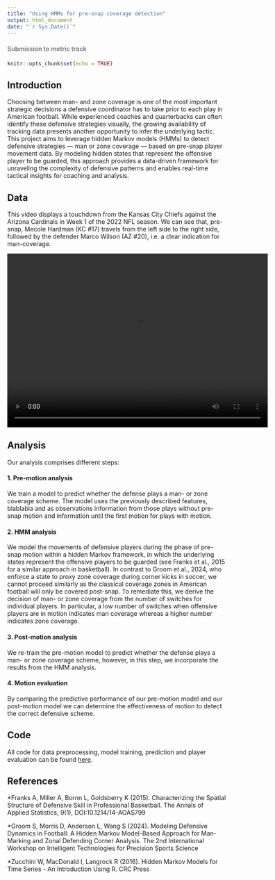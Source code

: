 ```yaml
---
title: "Using HMMs for pre-snap coverage detection"
output: html_document
date: "`r Sys.Date()`"
---
```


#### <span style="color: grey;"> Submission to metric track </span>

```r
knitr::opts_chunk$set(echo = TRUE)
```

## Introduction

Choosing between man- and zone coverage is one of the most important strategic decisions a defensive coordinator has to take prior to each play in American football. While experienced coaches and quarterbacks can often identify these defensive strategies visually, the growing availability of tracking data presents another opportunity to infer the underlying tactic.
This project aims to leverage hidden Markov models (HMMs) to detect defensive strategies --- man or zone coverage --- based on pre-snap player movement data. 
By modeling hidden states that represent the offensive player to be guarded, this approach provides a data-driven framework for unraveling the complexity of defensive patterns and enables real-time tactical insights for coaching and analysis.

## Data

This video displays a touchdown from the Kansas City Chiefs against the Arizona Cardinals in Week 1 of the 2022 NFL season. We can see that, pre-snap, Mecole Hardman (KC #17) travels from the left side to the right side, followed by the defender Marco Wilson (AZ #20), i.e.\ a clear indication for man-coverage. 

<center>
<video width="600" height="400" controls>
  <source src="kc_az_td.mp4" type="video/mp4">
</video>
</center>

## Analysis 

Our analysis comprises different steps:

#### 1. Pre-motion analysis
We train a model to predict whether the defense plays a man- or zone coverage scheme. The 
model uses the previously described features, blablabla and as observations information from those plays without pre-snap motion and information until the first motion for plays with motion. 

#### 2. HMM analysis
We model the movements of defensive players during the phase of pre-snap motion within a hidden Markov framework, in which the underlying states represent the offensive players to be guarded (see Franks et al., 2015 for a similar approach in basketball). In contrast to Groom et al., 2024, who enforce a state to proxy zone coverage during corner kicks in soccer, we cannot proceed similarly as the classical coverage zones in American football will only be covered post-snap. To remediate this, we derive the decision of man- or zone coverage from the number of switches for individual players. In particular, a low number of switches when offensive players are in motion indicates man coverage whereas a higher number indicates zone coverage.

#### 3. Post-motion analysis
We re-train the pre-motion model to predict whether the defense plays a man- or zone coverage scheme, however, in this step, we incorporate the results from the HMM analysis.

#### 4. Motion evaluation
By comparing the predictive performance of our pre-motion model and our post-motion model we can determine the effectiveness of motion to detect the correct defensive scheme.

## Code

All code for data preprocessing, model training, prediction and player evaluation can be found [here](https://github.com/janoleko/BDB-2025/).

## References
*Franks A, Miller A, Bornn L, Goldsberry K (2015). Characterizing the Spatial Structure of Defensive Skill in Professional Basketball. The Annals of Applied Statistics, 9(1), DOI:10.1214/14-AOAS799

*Groom S, Morris D, Anderson L, Wang S (2024). Modeling Defensive Dynamics in Football: A Hidden Markov Model-Based Approach for Man-Marking and Zonal Defending Corner Analysis. The 2nd International Workshop on Intelligent Technologies for Precision Sports Science

*Zucchini W, MacDonald I, Langrock R (2016). Hidden Markov Models for Time Series - An Introduction Using R. CRC Press

